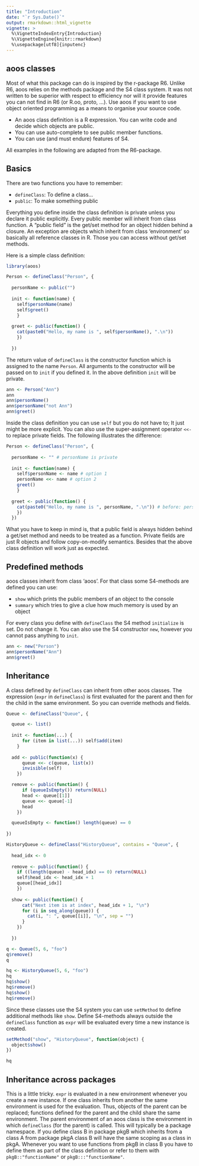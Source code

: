 ---
title: "Introduction"
date: "`r Sys.Date()`"
output: rmarkdown::html_vignette
vignette: >
  %\VignetteIndexEntry{Introduction}
  %\VignetteEngine{knitr::rmarkdown}
  %\usepackage[utf8]{inputenc}
---

## aoos classes

Most of what this package can do is inspired by the r-package R6. Unlike R6, aoos relies on the methods package and the S4 class system. It was not written to be superior with respect to efficiency nor will it provide features you can not find in R6 (or R.oo, proto, ...). Use aoos if you want to use object oriented programming as a means to organise your source code.

- An aoos class definition is a R expression. You can write code and decide which objects are public. 
- You can use auto-complete to see public member functions.
- You can use (and must endure) features of S4.

All examples in the following are adapted from the R6-package.

## Basics

There are two functions you have to remember:

- `defineClass`: To define a class...
- `public`: To make something public

Everything you define inside the class definition is private unless you declare it public explicitly. Every public member will inherit from class function. A "public field" is the get/set method for an object hidden behind a closure. An exception are objects which inherit from class 'environment' so basically all reference classes in R. Those you can access without get/set methods.

Here is a simple class definition: 

```{r}
library(aoos)

Person <- defineClass("Person", {
  
  personName <- public("")
  
  init <- function(name) {
    self$personName(name)
    self$greet()
    }
  
  greet <- public(function() {
    cat(paste0("Hello, my name is ", self$personName(), ".\n"))
    })
  
  })
```

The return value of `defineClass` is the constructor function which is assigned to the name `Person`. All arguments to the constructor will be passed on to `init` if you defined it. In the above definition `init` will be private.

```{r}
ann <- Person("Ann")
ann
ann$personName()
ann$personName("not Ann")
ann$greet()
```

Inside the class definition you can use `self` but you do not have to; It just might be more explicit. You can also use the super-assignment operator `<<-` to replace private fields. The following illustrates the difference:

```{r, eval=FALSE}
Person <- defineClass("Person", {
  
  personName <- "" # personName is private
  
  init <- function(name) {
    self$personName <- name # option 1
    personName <<- name # option 2
    greet()
    }
  
  greet <- public(function() {
    cat(paste0("Hello, my name is ", personName, ".\n")) # before: personName()
    })
  })
```

What you have to keep in mind is, that a public field is always hidden behind a get/set method and needs to be treated as a function. Private fields are just R objects and follow copy-on-modify semantics. Besides that the above class definition will work just as expected.

## Predefined methods

aoos classes inherit from class 'aoos'. For that class some S4-methods are defined you can use:

- `show` which prints the public members of an object to the console
- `summary` which tries to give a clue how much memory is used by an object

For every class you define with `defineClass` the S4 method `initialize` is set. Do not change it. You can also use the S4 constructor `new`, however you cannot pass anything to `init`.

```{r}
ann <- new("Person")
ann$personName("Ann")
ann$greet()
```


## Inheritance

A class defined by `defineClass` can inherit from other aoos classes. The expression (`expr` in `defineClass`) is first evaluated for the parent and then for the child in the same environment. So you can override methods and fields. 

```{r}
Queue <- defineClass("Queue", {

  queue <- list()
  
  init <- function(...) {
      for (item in list(...)) self$add(item)
    }
  
  add <- public(function(x) {
      queue <<- c(queue, list(x))
      invisible(self)
    })

  remove <- public(function() {
      if (queueIsEmpty()) return(NULL)
      head <- queue[[1]]
      queue <<- queue[-1]
      head
    })

  queueIsEmpty <- function() length(queue) == 0
  
})

HistoryQueue <- defineClass("HistoryQueue", contains = "Queue", {
  
  head_idx <- 0
  
  remove <- public(function() {
    if ((length(queue) - head_idx) == 0) return(NULL)
    self$head_idx <- head_idx + 1
    queue[[head_idx]]
    })
  
  show <- public(function() {
      cat("Next item is at index", head_idx + 1, "\n")
      for (i in seq_along(queue)) {
        cat(i, ": ", queue[[i]], "\n", sep = "")
      }
    })
  
  })

q <- Queue(5, 6, "foo")
q$remove()
q

hq <- HistoryQueue(5, 6, "foo")
hq
hq$show()
hq$remove()
hq$show()
hq$remove()
```

Since these classes use the S4 system you can use `setMethod` to define additional methods like `show`. Define S4-methods always outside the `defineClass` function as `expr` will be evaluated every time a new instance is created.

```{r}
setMethod("show", "HistoryQueue", function(object) {
  object$show()
})

hq
```

## Inheritance across packages

This is a little tricky. `expr` is evaluated in a new environment whenever you create a new instance. If one class inherits from another the same environment is used for the evaluation. Thus, objects of the parent can be replaced; functions defined for the parent and the child share the same environment. The parent environment of an aoos class is the environment in which `defineClass` (for the parent) is called. This will typically be a package namespace. If you define class B in package pkgB which inherits from a class A from package pkgA class B will have the same scoping as a class in pkgA. Whenever you want to use functions from pkgB in class B you have to define them as part of the class definition or refer to them with `pkgB::"functionName"` or `pkgB:::"functionName"`.


